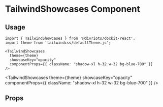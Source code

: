 
# TailwindShowcases Component

<Description of={TailwindShowcases} />

## Usage

```
import { TailwindShowcases } from '@divriots/dockit-react';
import theme from 'tailwindcss/defaultTheme.js';

<TailwindShowcases
  theme={theme}
  showcaseKey="opacity"
  componentProps={{ className: "shadow-xl h-32 w-32 bg-blue-700" }}
/>
```

<TailwindShowcases
  theme={theme}
  showcaseKey="opacity"
  componentProps={{ className: "shadow-xl h-32 w-32 bg-blue-700" }}
/>

## Props
<Props of={TailwindShowcases} />

